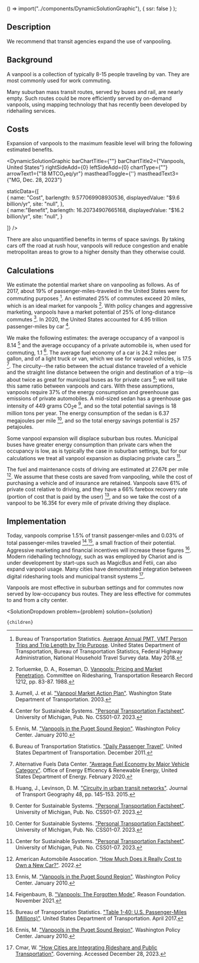 
  () => import("../components/DynamicSolutionGraphic"),
  { ssr: false }
);


## Description

We recommend that transit agencies expand the use of vanpooling.

## Background

A vanpool is a collection of typically 8-15 people traveling by van. They are most commonly used for work commuting.

Many suburban mass transit routes, served by buses and rail, are nearly empty. Such routes could be more efficiently served by on-demand vanpools, using mapping technology that has recently been developed by ridehailing services.

## Costs

Expansion of vanpools to the maximum feasible level will bring the following estimated benefits.

<DynamicSolutionGraphic
  barChartTitle={""}
  barChartTitle2={"Vanpools, United States"}
  rightSideAdd={0}
  leftSideAdd={0}
  chartType={""}
  arrowText1={"18 MTCO₂eq/yr"}
  mastheadToggle={''}
  mastheadText3={"MG, Dec. 28, 2023"}
  
  
  staticData={[   
    {
      name: "Cost",
      barlength: 9.577069908930536,
      displayedValue: "$9.6 billion/yr",
      site: "null",
    },   
	{
	  name:"Benefit",
      barlength: 16.20734907665168,
      displayedValue: "$16.2 billion/yr",
      site: "null",
	}
        
  ]}
/>

There are also unquantified benefits in terms of space savings. By taking cars off the road at rush hour, vanpools will reduce congestion and enable metropolitan areas to grow to a higher density than they otherwise could.

## Calculations

We estimate the potential market share on vanpooling as follows. As of 2017, about 19% of passenger-miles-traveled in the United States were for commuting purposes [^"1"]. An estimated 25% of commutes exceed 20 miles, which is an ideal market for vanpools [^"2"]. With policy changes and aggressive marketing, vanpools have a market potential of 25% of long-distance commutes [^"3"]. In 2020, the United States accounted for 4.95 trillion passenger-miles by car [^"4"].

We make the following estimates: the average occupancy of a vanpool is 8.14 [^"5"] and the average occupancy of a private automobile is, when used for commuting, 1.1 [^"6"]. The average fuel economy of a car is 24.2 miles per gallon, and of a light truck or van, which we use for vanpool vehicles, is 17.5 [^"7"]. The circuity--the ratio between the actual distance traveled of a vehicle and the straight line distance between the origin and destination of a trip--is about twice as great for municipal buses as for private cars [^"8"]; we will take this same ratio between vanpools and cars. With these assumptions, vanpools require 37% of the energy consumption and greenhouse gas emissions of private automobiles. A mid-sized sedan has a greenhouse gas intensity of 449 grams CO<sub>2</sub>e [^"4"], and so the total potential savings is 18 million tons per year. The energy consumption of the sedan is 6.37 megajoules per mile [^"4"], and so the total energy savings potential is 257 petajoules.

Some vanpool expansion will displace suburban bus routes. Municipal buses have greater energy consumption than private cars when the occupancy is low, as is typically the case in suburban settings, but for our calculations we treat all vanpool expansion as displacing private cars [^"4"].

The fuel and maintenance costs of driving are estimated at 27.67¢ per mile [^"9"]. We assume that these costs are saved from vanpooling, while the cost of purchasing a vehicle and of insurance are retained. Vanpools save 61% of private cost relative to driving, and they have a 66% farebox recovery rate (portion of cost that is paid by the user) [^"5"], and so we take the cost of a vanpool to be 16.35¢ for every mile of private driving they displace.

## Implementation

Today, vanpools comprise 1.5% of transit passenger-miles and 0.03% of total passenger-miles traveled [^"10"],[^"11"], a small fraction of their potential. Aggressive marketing and financial incentives will increase these figures [^"5"]. Modern ridehailing technology, such as was employed by Chariot and is under development by start-ups such as MagicBus and Fetii, can also expand vanpool usage. Many cities have demonstrated integration between digital ridesharing tools and municipal transit systems [^"12"].

Vanpools are most effective in suburban settings and for commutes now served by low-occupancy bus routes. They are less effective for commutes to and from a city center.

[^"1"]: Bureau of Transportation Statistics. [Average Annual PMT, VMT Person Trips and Trip Length by Trip Purpose](https://www.bts.gov/content/average-annual-pmt-vmt-person-trips-and-trip-length-trip-purpose). United States Department of Transportation, Bureau of Transportation Statistics, Federal Highway Administration, National Household Travel Survey data. May 2018.

[^"2"]: Torluemke, D. A., Roseman, D. [Vanpools: Pricing and Market Penetration](https://onlinepubs.trb.org/Onlinepubs/trr/1989/1212/1212-010.pdf). Committee on Ridesharing, Transportation Research Record 1212, pp. 83-87. 1988.

[^"3"]: Aumell, J. et al. ["Vanpool Market Action Plan"](https://www.vtpi.org/VanpoolMAPReport.pdf). Washington State Department of Transportation. 2003.

[^"4"]: Center for Sustainable Systems. ["Personal Transportation Factsheet"](https://css.umich.edu/publications/factsheets/mobility/personal-transportation-factsheet). University of Michigan, Pub. No. CSS01-07. 2023.

[^"5"]: Ennis, M. ["Vanpools in the Puget Sound Region"](https://www.washingtonpolicy.org/library/docLib/completevanpoolpb.pdf). Washington Policy Center. January 2010.

[^"6"]: Bureau of Transportation Statistics. ["Daily Passenger Travel"](https://www.bts.gov/archive/publications/highlights_of_the_2001_national_household_travel_survey/section_02). United States Department of Transportation. December 2011.

[^"7"]: Alternative Fuels Data Center. ["Average Fuel Economy by Major Vehicle Category"](https://afdc.energy.gov/data/10310). Office of Energy Efficency & Renewable Energy, United States Department of Energy. February 2020.

[^"8"]: Huang, J., Levinson, D. M. ["Circuity in urban transit networks"](https://conservancy.umn.edu/bitstream/handle/11299/180057/TransitCircuity.pdf;jsessionid=0E52506028B817AAA22D117612D9CAA4?sequence=1). Journal of Transport Geography 48, pp. 145-153. 2015.

[^"9"]: American Automobile Assocation. ["How Much Does it Really Cost to Own a New Car?"](https://newsroom.aaa.com/wp-content/uploads/2022/08/2022-YourDrivingCosts-FactSheet-7-1.pdf). 2022.

[^"10"]: Feigenbaum, B. ["Vanpools: The Forgotten Mode"](https://reason.org/wp-content/uploads/vanpools-the-forgotten-mode.pdf). Reason Foundation. November 2021.

[^"11"]: Bureau of Transportation Statistics. ["Table 1-40: U.S. Passenger-Miles (Millions)"](https://www.bts.gov/archive/publications/national_transportation_statistics/table_01_40). United States Department of Transportation. April 2017.

[^"12"]: Cmar, W. ["How Cities are Integrating Rideshare and Public Transportation"](https://www.govtech.com/dc/articles/how-cities-are-integrating-rideshare-and-public-transportation.html). Governing. Accessed December 28, 2023.

  <SolutionDropdown 
    problem={problem} 
    solution={solution}
  >
    {children}
  </SolutionDropdown>